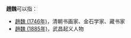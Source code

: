 '''趙魏'''可以指：
* [[趙魏_(1746年)|趙魏 (1746年)]]，清朝书画家、金石学家、藏书家
* [[趙魏_(1885年)|趙魏 (1885年)]]，武昌起义人物

{{disambig}}